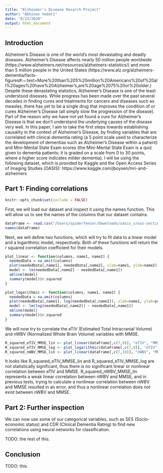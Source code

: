 ```yaml
---
title: "Alzheimer's Disease Resarch Project"
author: "Abhinav Vedati"
date: "8/13/2020"
output: html_document
---
```


## Introduction

Alzheimer's Disease is one of the world's most devastating and deadly diseases. Alzheimer's Disease affects nearly 50 million people worldwide (https://www.alzheimers.net/resources/alzheimers-statistics/) and more than 5 million people in the United States (https://www.alz.org/alzheimers-dementia/facts-figures#:~:text=More%20than%205%20million%20Americans%20of%20all%20ages%20have%20Alzheimer's,are%20age%2075%20or%20older.) Despite these devastating statistics, Alzheimer's Disease is one of the least understood diseases. While progress has been made over the past several decades in finding cures and treatments for cancers and diseases such as measles, there has yet to be a single drug that improves the condition of or cures Alzheimer's Disease (all simply slow the progression of the disease). Part of the reason why we have not yet found a cure for Alzheimer's Disease is that we don't understand the underlying causes of the disease very well. In this paper, I aim to take the first steps towards establishing causality in the context of Alzheimer's Disease, by finding variables that are correlated with clinical dementia rating (a 5 point scale used to characterize the development of dementias such as Alzheimer's Disease within a patient) and Mini-Mental State Exam scores (the Mini-Mental State Exam is a quiz given to dementia patients; it is graded on a scale from 0 to 30 points, where a higher score indicates milder dementia). I will be using the following dataset, which is provided by Kaggle and the Open Access Series of Imaging Studies (OASIS): https://www.kaggle.com/jboysen/mri-and-alzheimers

## Part 1: Finding correlations

```r
knitr::opts_chunk$set(include = FALSE)
```

First, we will load our dataset and inspect it using the names function. This will allow us to see the names of the columns that our dataset contains.

```r
dataFrame <- read.csv("/Users/spiderfencer/Downloads/oasis_cross-sectional.csv", header=TRUE, sep=",")
names(dataFrame)
```

Next, we will define two functions, which will try to fit data to a linear model and a logarithmic model, respectively. Both of these functions will return the r squared correlation coefficient for their models.

```r
plot_linear <- function(columns, name1, name2) {
  neededData = na.omit(columns)
  plot(neededData[,name1], neededData[,name2], xlab=name1, ylab=name2)
  model <- lm(neededData[,name2] ~ neededData[,name1]) 
  abline(model)
  summary(model)$r.squared
}

plot_logarithmic <- function(columns, name1, name2) {
  neededData = na.omit(columns)
  plot(neededData[,name1], log(neededData[,name2]), xlab=name1, ylab=paste("log(",name2,")", sep=""))
  model <- lm(log(neededData[,name2]) ~ neededData[,name1])
  abline(model)
  summary(model)$r.squared
}
```

We will now try to correlate the eTIV (Estimated Total Intracranial Volume) and nWBV (Normalized Whole Brain Volume) variables with MMSE.

```r
R_squared_eTIV_MMSE_lin <- plot_linear(dataFrame[,c(7,9)], "eTIV", "MMSE")
R_squared_eTIV_MMSE_log <- plot_logarithmic(dataFrame[,c(7,9)], "eTIV", "MMSE")
R_squared_nWBV_MMSE_lin <- plot_linear(dataFrame[,c(7,10)], "nWBV", "MMSE")
```

It looks like R_squared_eTIV_MMSE_lin and R_squared_eTIV_MMSE_log are not statistically significant, thus there is no significant linear or nonlinear correlation between eTIV and MMSE. R_squared_nWBV_MMSE_lin represents a weak linear correlation between nWBV and MMSE, and in previous tests, trying to calculate a nonlinear correlation between nWBV and MMSE resulted in an error, and thus a nonlinear correlation does not exist between nWBV and MMSE.

## Part 2: Further inspection

We can now use some of our categorical variables, such as SES (Socio-economic status) and CDR (Clinical Dementia Rating) to find new correlations using neural networks for classification. 

TODO: the rest of this.

## Conclusion

TODO: this.
